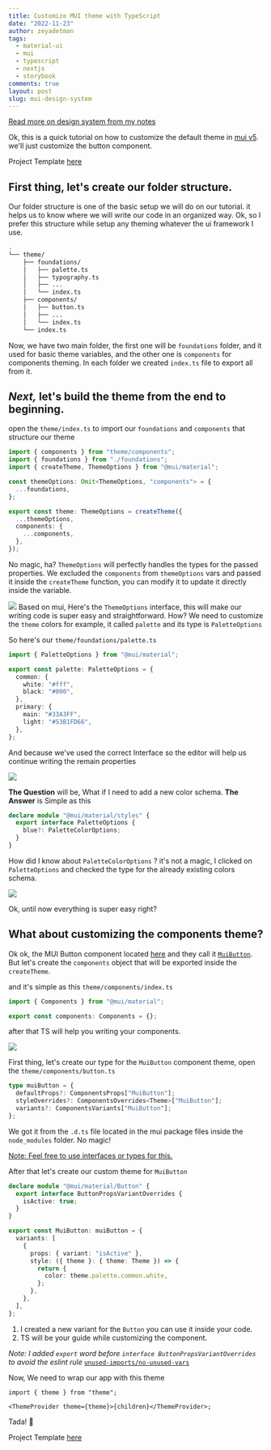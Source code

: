 ```yaml
---
title: Customize MUI theme with TypeScript
date: "2022-11-23"
author: zeyadetman
tags:
  - material-ui
  - mui
  - typescript
  - nextjs
  - storybook
comments: true
layout: post
slug: mui-design-system
---
```


[Read more on design system from my notes](https://notes.zeyadetman.com/frontend/design-systems)

Ok, this is a quick tutorial on how to customize the default theme in [mui v5](https://mui.com/material-ui/getting-started/overview/). we'll just customize the button component.

Project Template [here](https://github.com/zeyadetman/ts-mui-nextjs-storybook-boilerplate)

## First thing, let's create our folder structure.

Our folder structure is one of the basic setup we will do on our tutorial. it helps us to know where we will write our code in an organized way.
Ok, so I prefer this structure while setup any theming whatever the ui framework I use.

```bash
.
└── theme/
    ├── foundations/
    │   ├── palette.ts
    │   ├── typography.ts
    │   ├── ...
    │   └── index.ts
    ├── components/
    │   ├── button.ts
    │   ├── ...
    │   └── index.ts
    └── index.ts
```

Now, we have two main folder, the first one will be `foundations` folder, and it used for basic theme variables, and the other one is `components` for components theming.
In each folder we created `index.ts` file to export all from it.

## _Next,_ let's build the theme from the end to beginning.

open the `theme/index.ts` to import our `foundations` and `components` that structure our theme

```ts
import { components } from "theme/components";
import { foundations } from "./foundations";
import { createTheme, ThemeOptions } from "@mui/material";

const themeOptions: Omit<ThemeOptions, "components"> = {
  ...foundations,
};

export const theme: ThemeOptions = createTheme({
  ...themeOptions,
  components: {
    ...components,
  },
});
```

No magic, ha?
`ThemeOptions` will perfectly handles the types for the passed properties. We excluded the `components` from `themeOptions` vars and passed it inside the `createTheme` function, you can modify it to update it directly inside the variable.

![](/assets/Pasted%20image%2020221123060835.png) Based on mui, Here's the `ThemeOptions` interface, this will make our writing code is super easy and straightforward. How?
We need to customize the `theme` colors for example, it called `palette` and its type is `PaletteOptions`

So here's our `theme/foundations/palette.ts`

```ts
import { PaletteOptions } from "@mui/material";

export const palette: PaletteOptions = {
  common: {
    white: "#fff",
    black: "#000",
  },
  primary: {
    main: "#33A3FF",
    light: "#53B1FD66",
  },
};
```

And because we've used the correct Interface so the editor will help us continue writing the remain properties

![](/assets/Pasted%20image%2020221123061345.png)

**The Question** will be, What if I need to add a new color schema.
**The Answer** is Simple as this

```ts
declare module "@mui/material/styles" {
  export interface PaletteOptions {
    blue?: PaletteColorOptions;
  }
}
```

How did I know about `PaletteColorOptions` ? it's not a magic, I clicked on `PaletteOptions` and checked the type for the already existing colors schema.

![](/assets/Pasted%20image%2020221123061927.png)

Ok, until now everything is super easy right?

## What about customizing the components theme?

Ok ok, the MUI Button component located [here](https://mui.com/material-ui/react-button/) and they call it [`MuiButton`](https://mui.com/material-ui/api/button/#component-name).
But let's create the `components` object that will be exported inside the `createTheme`.

and it's simple as this `theme/components/index.ts`

```ts
import { Components } from "@mui/material";

export const components: Components = {};
```

after that TS will help you writing your components.

![](/assets/Pasted%20image%2020221123062847.png)

First thing, let's create our type for the `MuiButton` component theme, open the `theme/components/button.ts`

```ts
type muiButton = {
  defaultProps?: ComponentsProps["MuiButton"];
  styleOverrides?: ComponentsOverrides<Theme>["MuiButton"];
  variants?: ComponentsVariants["MuiButton"];
};
```

We got it from the `.d.ts` file located in the mui package files inside the `node_modules` folder. No magic!

[Note: Feel free to use interfaces or types for this.](https://www.typescriptlang.org/docs/handbook/2/everyday-types.html#differences-between-type-aliases-and-interfaces)

After that let's create our custom theme for `MuiButton`

```ts
declare module "@mui/material/Button" {
  export interface ButtonPropsVariantOverrides {
    isActive: true;
  }
}

export const MuiButton: muiButton = {
  variants: [
    {
      props: { variant: "isActive" },
      style: ({ theme }: { theme: Theme }) => {
        return {
          color: theme.palette.common.white,
        };
      },
    },
  ],
};
```

1. I created a new variant for the `Button` you can use it inside your code.
2. TS will be your guide while customizing the component.

_Note: I added `export` word before `interface ButtonPropsVariantOverrides` to avoid the eslint rule_ [`unused-imports/no-unused-vars`](https://github.com/sweepline/eslint-plugin-unused-imports/blob/master/docs/rules/no-unused-imports.md)

Now, We need to wrap our app with this theme

```tsx
import { theme } from "theme";

<ThemeProvider theme={theme}>{children}</ThemeProvider>;
```

Tada! 🎉

Project Template [here](https://github.com/zeyadetman/ts-mui-nextjs-storybook-boilerplate)

